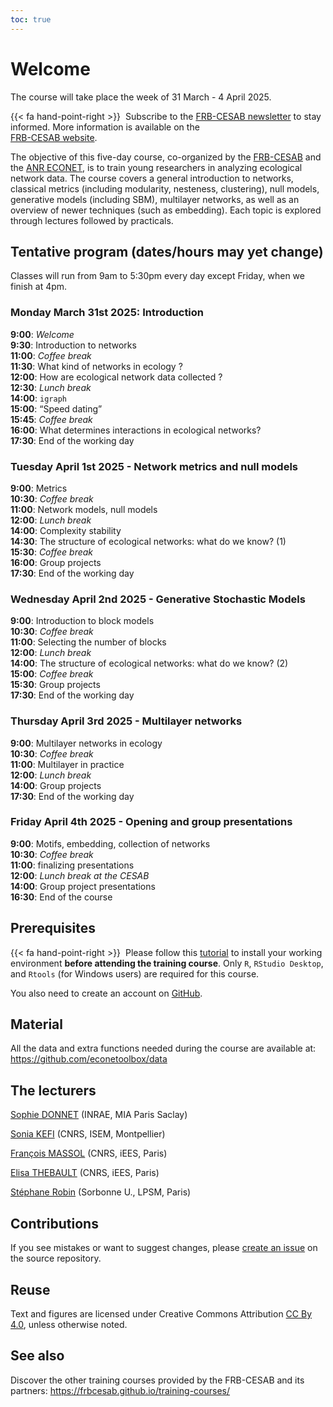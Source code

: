```yaml
---
toc: true
---
```


# Welcome {.unnumbered}

::: {.callout-note}

The course will take place the week of 31 March - 4 April 2025. 

{{< fa hand-point-right >}}&nbsp; Subscribe to the 
[FRB-CESAB newsletter](https://www.fondationbiodiversite.fr/en/newsletter/) 
to stay informed. More information is available on the  
[FRB-CESAB website](https://www.fondationbiodiversite.fr/en/the-frb-in-action/programs-and-projects/le-cesab/develop-skills/analyse-de-reseaux-dinteractions-en-ecologie/).
:::



The objective of this five-day course, co-organized by the 
[FRB-CESAB](https://www.fondationbiodiversite.fr/en/about-the-foundation/le-cesab/)
and the
[ANR ECONET](https://cmatias.perso.math.cnrs.fr/ANR_EcoNet.html), 
is to train young researchers in analyzing ecological network data. The course covers a general introduction to networks, classical metrics (including modularity, nesteness, clustering), null models, generative models (including SBM), multilayer networks, as well as an overview of newer techniques (such as embedding). Each topic is explored through lectures followed by practicals.


## Tentative program (dates/hours may yet change) {.unnumbered}

Classes will run from 9am to 5:30pm every day except Friday, when we finish at 4pm. 


### Monday March 31st 2025: Introduction

| **9:00**: *Welcome*
| **9:30**: Introduction to networks  
| **11:00**: *Coffee break*
| **11:30**: What kind of networks in ecology ? 
| **12:00**: How are ecological network data collected ? 
| **12:30**: *Lunch break*
| **14:00**: `igraph` 
| **15:00**: "Speed dating"
| **15:45**: *Coffee break*
| **16:00**: What determines interactions in ecological networks?
| **17:30**: End of the working day


### Tuesday April 1st 2025 - Network metrics and null models

| **9:00**: Metrics
| **10:30**: *Coffee break*
| **11:00**: Network models, null models
| **12:00**: *Lunch break* 
| **14:00**: Complexity stability
| **14:30**: The structure of ecological networks: what do we know? (1)
| **15:30**: *Coffee break*
| **16:00**: Group projects
| **17:30**: End of the working day 

### Wednesday April 2nd 2025 - Generative Stochastic Models


| **9:00**: Introduction to block models
| **10:30**: *Coffee break*
| **11:00**: Selecting the number of blocks
| **12:00**: *Lunch break* 
| **14:00**: The structure of ecological networks: what do we know? (2)
| **15:00**: *Coffee break*
| **15:30**: Group projects
| **17:30**: End of the working day 

### Thursday April 3rd 2025 - Multilayer networks

| **9:00**: Multilayer networks in ecology
| **10:30**: *Coffee break*
| **11:00**: Multilayer in practice
| **12:00**: *Lunch break* 
| **14:00**: Group projects
| **17:30**: End of the working day 



### Friday April 4th 2025 - Opening and group presentations

| **9:00**: Motifs, embedding, collection of networks
| **10:30**: *Coffee break*
| **11:00**: finalizing presentations
| **12:00**: *Lunch break at the CESAB* 
| **14:00**: Group project presentations
| **16:30**: End of the course


## Prerequisites {.unnumbered}

{{< fa hand-point-right >}}&nbsp; Please follow this [tutorial](https://frbcesab.github.io/rsetup/) to install 
your working environment **before attending the training course**.
Only `R`, `RStudio Desktop`, and `Rtools` (for Windows users) are required for this course.

You also need to create an account on [GitHub](https://github.com/signup/).


## Material {.unnumbered}

All the data and extra functions needed during the course are available at:
<https://github.com/econetoolbox/data>


## The lecturers {.unnumbered}

[Sophie DONNET](https://sophiedonnet.github.io/) (INRAE, MIA Paris Saclay)
    
[Sonia KEFI](https://biodicee.edu.umontpellier.fr/who-we-are/sonia-kefi/) (CNRS, ISEM, Montpellier)
    
[François MASSOL](https://sites.google.com/a/polytechnique.org/francoismassol/home) (CNRS, iEES, Paris)
    
[Elisa THEBAULT](https://iees-paris.fr/annuaire/thebault-elisa/) (CNRS, iEES, Paris)

[Stéphane Robin](https://scj-robin.github.io/) (Sorbonne U., LPSM, Paris)


## Contributions {.unnumbered}

If you see mistakes or want to suggest changes, please [create an issue](https://github.com/econetoolbox/econetoolbox.github.io/issues/new) on the source repository.


## Reuse {.unnumbered}

Text and figures are licensed under Creative Commons Attribution [CC By 4.0](https://creativecommons.org/licenses/by/4.0/), unless otherwise noted.


## See also {.unnumbered}

Discover the other training courses provided by the FRB-CESAB and its partners: <https://frbcesab.github.io/training-courses/>



